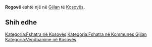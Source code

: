{{Fshat në 
 | Emri                = Rogovë
 | EmriAlt                = 
 | NAME_SHORT_FORM=      
 | NAME_GENERIC=      
 | NAME_SORT_NAME_RO=      ROGOVE
 | FULL_NAME_RO = Rogovë
 | FULL_NAME_ND_RO=Rogove
 | SORT_NAME_RG=ROGOVE
 | FULL_NAME_RG=Rogovë
 | FULL_NAME_ND_RG=Rogove
 | SRP_NAME_SHORT_FORM=      
 | SRP_NAME_GENERIC=      
 | SRP_NAME_SORT_NAME_RO=      
 | SRP_FULL_NAME_RO = 
 | SRP_FULL_NAME_ND_RO=
 | SRP_SORT_NAME_RG=
 | SRP_FULL_NAME_RG=
 | SRP_FULL_NAME_ND_RG=
 | Emri (Rasa dhanore) = 
 | Figura              = 
 | Shteti              = Kosovo
 | Komuna              = Gjilan
 | Kodi postar         = 
 | Sipërfaqja          = 

 | Popullsia           = 

 | Regj. i popullsisë  = 
 | Dend. e popullsisë  = 
 | Faqja zyrtare       = 
 <!--- Koordinatat ----> 
 | Gjerësia            = 42.329444
 | Gjatësia            = 20.579722
 | Lartësia            = 
}}
'''Rogovë''' është një [[]] në [[Gjilan]] të [[Kosovës]].

<!-- == Gjeografia == -->
<!-- == Historia == -->
<!-- == Demografia == -->
== Shih edhe ==
{{Komuna Gjilan}}
{{Kosovo-Administrata-Cung}}

[[Kategoria:Fshatra në Kosovës]]
[[Kategoria:Fshatra në Kommunes Gjilan]]
[[Kategoria:Vendbanime në Kosovës]]
